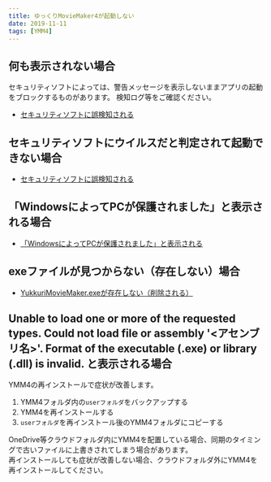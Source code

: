 ```yaml
---
title: ゆっくりMovieMaker4が起動しない
date: 2019-11-11
tags: [YMM4]
---
```

## 何も表示されない場合
セキュリティソフトによっては、警告メッセージを表示しないままアプリの起動をブロックするものがあります。
検知ログ等をご確認ください。
- [セキュリティソフトに誤検知される](../セキュリティソフトに誤検知される/)

## セキュリティソフトにウイルスだと判定されて起動できない場合
- [セキュリティソフトに誤検知される](../セキュリティソフトに誤検知される/)

## 「WindowsによってPCが保護されました」と表示される場合
- [「WindowsによってPCが保護されました」と表示される](../「windowsによってpcが保護されました」と表示される/)

## exeファイルが見つからない（存在しない）場合
- [YukkuriMovieMaker.exeが存在しない（削除される）](../exeファイルが消える/)

## Unable to load one or more of the requested types. Could not load file or assembly '<アセンブリ名>'. Format of the executable (.exe) or library (.dll) is invalid. と表示される場合
YMM4の再インストールで症状が改善します。
1. YMM4フォルダ内の`userフォルダ`をバックアップする
2. YMM4を再インストールする
3. `userフォルダ`を再インストール後のYMM4フォルダにコピーする

OneDrive等クラウドフォルダ内にYMM4を配置している場合、同期のタイミングで古いファイルに上書きされてしまう場合があります。  
再インストールしても症状が改善しない場合、クラウドフォルダ外にYMM4を再インストールしてください。